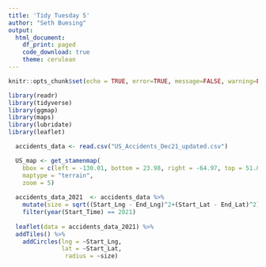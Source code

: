 ```yaml
---
title: 'Tidy Tuesday 5'
author: "Seth Buesing"
output: 
  html_document:
    df_print: paged
    code_download: true
    theme: cerulean
---
```


```r
knitr::opts_chunk$set(echo = TRUE, error=TRUE, message=FALSE, warning=FALSE)
```

```r
library(readr)
library(tidyverse)
library(ggmap)
library(maps)
library(lubridate)
library(leaflet)
```

```r
  accidents_data <- read.csv("US_Accidents_Dec21_updated.csv") 
```

```r
  US_map <- get_stamenmap(
    bbox = c(left = -130.01, bottom = 23.98, right = -64.97, top = 51.88), 
    maptype = "terrain",
    zoom = 5)
  
  accidents_data_2021  <- accidents_data %>% 
    mutate(size = sqrt((Start_Lng - End_Lng)^2+(Start_Lat - End_Lat)^2)) %>% 
    filter(year(Start_Time) == 2021)
  
  leaflet(data = accidents_data_2021) %>% 
  addTiles() %>% 
    addCircles(lng = ~Start_Lng,
               lat = ~Start_Lat,
                radius = ~size)
```
